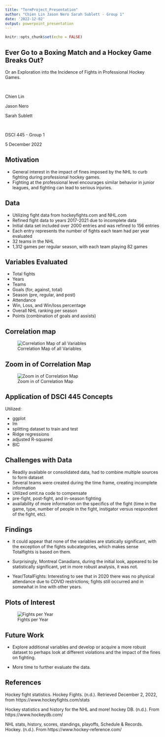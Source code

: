 ```yaml
---
title: "TermProject_Presentation"
author: "Chien Lin Jason Nero Sarah Sublett - Group 1"
date: '2022-12-02'
output: powerpoint_presentation
---
```


```r
knitr::opts_chunk$set(echo = FALSE)
```

## Ever Go to a Boxing Match and a Hockey Game Breaks Out? 
Or an Exploration into the Incidence of Fights in Professional Hockey Games.

<br>

  Chien Lin
<br>

  Jason Nero
<br>

  Sarah Sublett

<br>

DSCI 445 - Group 1
<br>

5 December 2022

## Motivation

* General interest in the impact of fines imposed by the NHL to curb fighting during professional hockey games. 
* Fighting at the professional level encourages similar behavior in junior leagues, and fighting can lead to serious injuries.

## Data

* Utilizing fight data from hockeyfights.com and NHL.com
* Refined fight data to years 2017-2021 due to incomplete data 
* Initial data set included over 2000 entries and was refined to 156 entries 
* Each entry represents the number of fights each team had per year evaluated
* 32 teams in the NHL
* 1,312 games per regular season, with each team playing 82 games

## Variables Evaluated

* Total fights
* Years
* Teams
* Goals (for, against, total)
* Season (pre, regular, and post)
* Attendance
* Win, Loss, and Win/loss percentage
* Overall NHL ranking per season
* Points (combination of goals and assists)

## Correlation map

![Correlation Map of all Variables](cormap.png)


## Zoom in of Correlation Map 

![Zoom in of Correlation Map](cormap_reduced.png)

## Application of DSCI 445 Concepts

Utilized:
<br>

* ggplot
* lm
* splitting dataset to train and test
* Ridge regressions
* adjusted R-squared
* BIC

## Challenges with Data

* Readily available or consolidated data, had to combine multiple sources to form dataset
* Several teams were created during the time frame, creating incomplete information
* Utilized omit.na code to compensate
* pre-fight, post-fight, and in-season fighting
* availability of more information on the specifics of the fight (time in the game, type, number of people in the fight, instigator versus respondent of the fight, etc).

## Findings

* It could appear that none of the variables are statically significant, with the exception of the fights subcategories, which makes sense Totalfights is based on them. 

* Surprisingly, Montreal Canadians, during the initial look, appeared to be statistically significant, yet in more robust analysis, it was not. 

* Year/TotalFights: Interesting to see that in 2020 there was no physical attendance due to COVID restrictions; fights still occurred and in somewhat in line with other years.

## Plots of Interest

![Fights per Year](tfyear_plot.png)

## Future Work

* Explore additional variables and develop or acquire a more robust dataset to perhaps look at different violations and the impact of the fines on fighting. 

* More time to further evaluate the data.

## References
Hockey fight statistics. Hockey Fights. (n.d.). Retrieved December 2, 2022, from https://www.hockeyfights.com/stats 

Hockey statistics and history for the NHL and more! hockey DB. (n.d.). From https://www.hockeydb.com/ 

NHL stats, history, scores, standings, playoffs, Schedule &amp; Records. Hockey. (n.d.). From https://www.hockey-reference.com/ 

